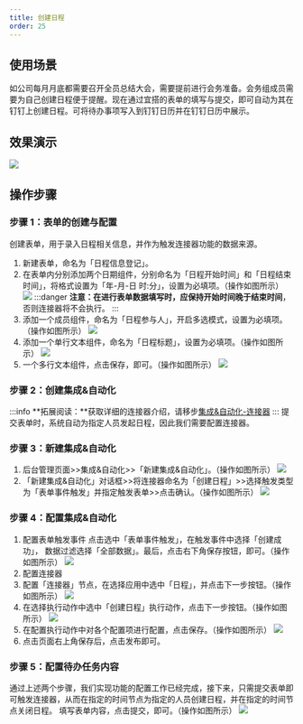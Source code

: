 ```yaml
---
title: 创建日程
order: 25
---
```


## 使用场景

如公司每月月底都需要召开全员总结大会，需要提前进行会务准备。会务组成员需要为自己创建日程便于提醒。现在通过宜搭的表单的填写与提交，即可自动为其在钉钉上创建日程。可将待办事项写入到钉钉日历并在钉钉日历中展示。

## 效果演示

![](https://img.alicdn.com/imgextra/i3/O1CN01Nl5iXC28fH1poZpVb_!!6000000007959-2-tps-1920-1042.png_.webp)

## 操作步骤

### 步骤 1：表单的创建与配置

创建表单，用于录入日程相关信息，并作为触发连接器功能的数据来源。

1. 新建表单，命名为「日程信息登记」。
2. 在表单内分别添加两个日期组件，分别命名为「日程开始时间」和「日程结束时间」，将格式设置为「年-月-日 时:分」，设置为必填项。（操作如图所示）
   ![](https://img.alicdn.com/imgextra/i3/O1CN01ZOe3ip1pQBHJBSMc6_!!6000000005354-2-tps-1920-952.png_.webp)
   :::danger
   **注意：**在进行表单数据填写时，应保持**开始时间晚于结束时间**，否则连接器将不会执行。
   :::
3. 添加一个成员组件，命名为「日程参与人」，开启多选模式，设置为必填项。（操作如图所示）
   ![](https://img.alicdn.com/imgextra/i1/O1CN01jXYURN1wiEC2nnGv6_!!6000000006341-2-tps-1920-951.png_.webp)
4. 添加一个单行文本组件，命名为「日程标题」，设置为必填项。（操作如图所示）
   ![](https://img.alicdn.com/imgextra/i3/O1CN01opsfmw28bbrRYdhQ2_!!6000000007951-2-tps-1920-949.png_.webp)
5. 一个多行文本组件，点击保存，即可。（操作如图所示）
   ![](https://img.alicdn.com/imgextra/i1/O1CN01YSIhoD1QfQ3o04BCK_!!6000000002003-2-tps-1920-951.png_.webp)

### 步骤 2：创建集成&自动化

:::info
**拓展阅读：**获取详细的连接器介绍，请移步[集成&自动化-连接器](/docs/guide/concept/connector)
:::
提交表单时，系统自动为指定人员发起日程，因此我们需要配置连接器。

### 步骤 3：新建集成&自动化

1. 后台管理页面>>集成&自动化>>「新建集成&自动化」。（操作如图所示）
   ![](https://img.alicdn.com/imgextra/i1/O1CN01rjHvan1pbAmed1pzt_!!6000000005378-2-tps-2878-1590.png_.webp)
2. 「新建集成&自动化」对话框>>将连接器命名为「创建日程」>>选择触发类型为「表单事件触发」并指定触发表单>>点击确认。（操作如图所示）
   ![](https://img.alicdn.com/imgextra/i2/O1CN010LpOj21o2zbcEfmMl_!!6000000005168-2-tps-2878-1592.png_.webp)

### 步骤 4：配置集成&自动化

1. 配置表单触发事件
   点击选中「表单事件触发」，在触发事件中选择「创建成功」， 数据过滤选择「全部数据」。最后，点击右下角保存按钮，即可。（操作如图所示）
   ![](https://img.alicdn.com/imgextra/i2/O1CN01I2M4o925NSmAv7giK_!!6000000007514-2-tps-1920-947.png_.webp)
2. 配置连接器
3. 配置「连接器」节点，在选择应用中选中「日程」，并点击下一步按钮。（操作如图所示）
   ![](https://img.alicdn.com/imgextra/i3/O1CN018y11bF1nK6nGsurm7_!!6000000005070-2-tps-1920-949.png_.webp)
4. 在选择执行动作中选中「创建日程」执行动作，点击下一步按钮。（操作如图所示）
   ![](https://img.alicdn.com/imgextra/i1/O1CN01QqD6wy1qFw1soSvBZ_!!6000000005467-2-tps-1920-951.png_.webp)
5. 在配置执行动作中对各个配置项进行配置，点击保存。（操作如图所示）
   ![](https://img.alicdn.com/imgextra/i3/O1CN01J0YoYU1rJt4Bou4ZY_!!6000000005611-2-tps-1920-950.png_.webp)
6. 点击页面右上角保存后，点击发布即可。

### 步骤 5：配置待办任务内容

通过上述两个步骤，我们实现功能的配置工作已经完成，接下来，只需提交表单即可触发连接器，从而在指定的时间节点为指定的人员创建日程，并在指定的时间节点关闭日程。
填写表单内容，点击提交，即可。（操作如图所示）
![](https://img.alicdn.com/imgextra/i1/O1CN01U7E2XN1TYxJqHHnXM_!!6000000002395-2-tps-1920-955.png_.webp)
